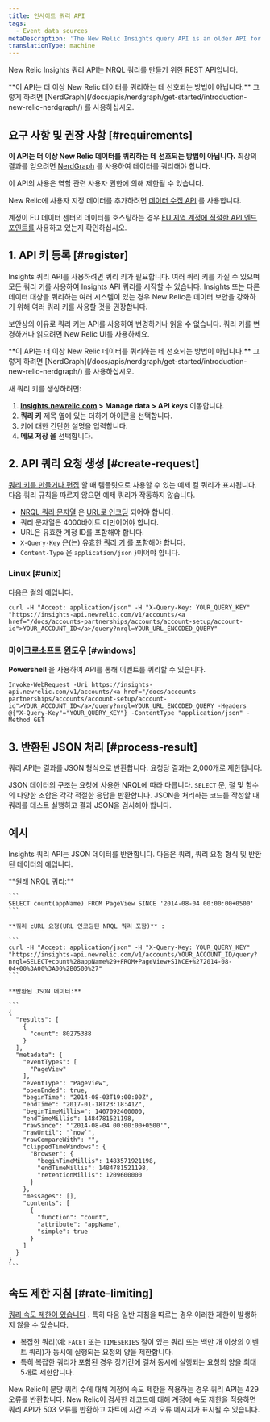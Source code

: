 ```yaml
---
title: 인사이트 쿼리 API
tags:
  - Event data sources
metaDescription: 'The New Relic Insights query API is an older API for querying data: now we recommend NerdGraph for querying'
translationType: machine
---
```


New Relic Insights 쿼리 API는 NRQL 쿼리를 만들기 위한 REST API입니다.

<Callout variant="tip">
  **이 API는 더 이상 New Relic 데이터를 쿼리하는 데 선호되는 방법이 아닙니다.** 그렇게 하려면 [NerdGraph](/docs/apis/nerdgraph/get-started/introduction-new-relic-nerdgraph/) 를 사용하십시오.
</Callout>

## 요구 사항 및 권장 사항 [#requirements]

**이 API는 더 이상 New Relic 데이터를 쿼리하는 데 선호되는 방법이 아닙니다.** 최상의 결과를 얻으려면 [NerdGraph](/docs/apis/nerdgraph/get-started/introduction-new-relic-nerdgraph) 를 사용하여 데이터를 쿼리해야 합니다.

이 API의 사용은 역할 관련 사용자 권한에 의해 제한될 수 있습니다.

New Relic에 사용자 지정 데이터를 추가하려면 [데이터 수집 API](/docs/telemetry-data-platform/get-data-new-relic/getting-started/introduction-new-relic-data-ingest-apis-sdks/) 를 사용합니다.

계정이 EU 데이터 센터의 데이터를 호스팅하는 경우 [EU 지역 계정에 적절한 API 엔드포인트를](/docs/using-new-relic/welcome-new-relic/getting-started/introduction-eu-region-data-center#endpoints) 사용하고 있는지 확인하십시오.

## 1. API 키 등록 [#register]

Insights 쿼리 API를 사용하려면 쿼리 키가 필요합니다. 여러 쿼리 키를 가질 수 있으며 모든 쿼리 키를 사용하여 Insights API 쿼리를 시작할 수 있습니다. Insights 또는 다른 데이터 대상을 쿼리하는 여러 시스템이 있는 경우 New Relic은 데이터 보안을 강화하기 위해 여러 쿼리 키를 사용할 것을 권장합니다.

보안상의 이유로 쿼리 키는 API를 사용하여 변경하거나 읽을 수 없습니다. 쿼리 키를 변경하거나 읽으려면 New Relic UI를 사용하세요.

<Callout variant="tip">
  **이 API는 더 이상 New Relic 데이터를 쿼리하는 데 선호되는 방법이 아닙니다.** 그렇게 하려면 [NerdGraph](/docs/apis/nerdgraph/get-started/introduction-new-relic-nerdgraph/) 를 사용하십시오.
</Callout>

새 쿼리 키를 생성하려면:

1. **[Insights.newrelic.com](https://insights.newrelic.com) > Manage data > API keys** 이동합니다.
2. **쿼리 키** 제목 옆에 있는 더하기 아이콘을 선택합니다.
3. 키에 대한 간단한 설명을 입력합니다.
4. **메모 저장 을** 선택합니다.

## 2. API 쿼리 요청 생성 [#create-request]

[쿼리 키를 만들거나 편집](#register) 할 때 템플릿으로 사용할 수 있는 예제 컬 쿼리가 표시됩니다. 다음 쿼리 규칙을 따르지 않으면 예제 쿼리가 작동하지 않습니다.

* [NRQL 쿼리 문자열](/docs/insights/nrql-new-relic-query-language/using-nrql/introduction-nrql) 은 [URL로 인코딩](http://www.w3schools.com/tags/ref_urlencode.asp) 되어야 합니다.
* 쿼리 문자열은 4000바이트 미만이어야 합니다.
* URL은 유효한 계정 ID를 포함해야 합니다.
* `X-Query-Key` 은(는) 유효한 [쿼리 키](#register) 를 포함해야 합니다.
* `Content-Type` 은 `application/json` }이어야 합니다.

### Linux [#unix]

다음은 컬의 예입니다.

```
curl -H "Accept: application/json" -H "X-Query-Key: YOUR_QUERY_KEY" "https://insights-api.newrelic.com/v1/accounts/<a href="/docs/accounts-partnerships/accounts/account-setup/account-id">YOUR_ACCOUNT_ID</a>/query?nrql=YOUR_URL_ENCODED_QUERY"
```

### 마이크로소프트 윈도우 [#windows]

**Powershell** 을 사용하여 API를 통해 이벤트를 쿼리할 수 있습니다.

```
Invoke-WebRequest -Uri https://insights-api.newrelic.com/v1/accounts/<a href="/docs/accounts-partnerships/accounts/account-setup/account-id">YOUR_ACCOUNT_ID</a>/query?nrql=YOUR_URL_ENCODED_QUERY -Headers @{"X-Query-Key"="YOUR_QUERY_KEY"} -ContentType "application/json" -Method GET
```

## 3. 반환된 JSON 처리 [#process-result]

쿼리 API는 결과를 JSON 형식으로 반환합니다. 요청당 결과는 2,000개로 제한됩니다.

JSON 데이터의 구조는 요청에 사용한 NRQL에 따라 다릅니다. `SELECT` 문, 절 및 함수의 다양한 조합은 각각 적절한 응답을 반환합니다. JSON을 처리하는 코드를 작성할 때 쿼리를 테스트 실행하고 결과 JSON을 검사해야 합니다.

## 예시

Insights 쿼리 API는 JSON 데이터를 반환합니다. 다음은 쿼리, 쿼리 요청 형식 및 반환된 데이터의 예입니다.

<CollapserGroup>
  <Collapser title="쿼리, 쿼리 API 요청, 반환된 데이터">
    **원래 NRQL 쿼리:**

    ```
    SELECT count(appName) FROM PageView SINCE '2014-08-04 00:00:00+0500'
    ```

    **쿼리 cURL 요청(URL 인코딩된 NRQL 쿼리 포함)** :

    ```
    curl -H "Accept: application/json" -H "X-Query-Key: YOUR_QUERY_KEY" "https://insights-api.newrelic.com/v1/accounts/YOUR_ACCOUNT_ID/query?nrql=SELECT+count%28appName%29+FROM+PageView+SINCE+%272014-08-04+00%3A00%3A00%2B0500%27"
    ```

    **반환된 JSON 데이터:**

    ```
    {
      "results": [
        {
          "count": 80275388
        }
      ],
      "metadata": {
        "eventTypes": [
          "PageView"
        ],
        "eventType": "PageView",
        "openEnded": true,
        "beginTime": "2014-08-03T19:00:00Z",
        "endTime": "2017-01-18T23:18:41Z",
        "beginTimeMillis=": 1407092400000,
        "endTimeMillis": 1484781521198,
        "rawSince": "'2014-08-04 00:00:00+0500'",
        "rawUntil": "`now`",
        "rawCompareWith": "",
        "clippedTimeWindows": {
          "Browser": {
            "beginTimeMillis": 1483571921198,
            "endTimeMillis": 1484781521198,
            "retentionMillis": 1209600000
          }
        },
        "messages": [],
        "contents": [
          {
            "function": "count",
            "attribute": "appName",
            "simple": true
          }
        ]
      }
    }
    ```
  </Collapser>
</CollapserGroup>

## 속도 제한 지침 [#rate-limiting]

[쿼리 속도 제한이 있습니다](/docs/query-your-data/nrql-new-relic-query-language/get-started/rate-limits-nrql-queries/) . 특히 다음 일반 지침을 따르는 경우 이러한 제한이 발생하지 않을 수 있습니다.

* 복잡한 쿼리(예: `FACET` 또는 `TIMESERIES` 절이 있는 쿼리 또는 백만 개 이상의 이벤트 쿼리)가 동시에 실행되는 요청의 양을 제한합니다.
* 특히 복잡한 쿼리가 포함된 경우 장기간에 걸쳐 동시에 실행되는 요청의 양을 최대 5개로 제한합니다.

New Relic이 분당 쿼리 수에 대해 계정에 속도 제한을 적용하는 경우 쿼리 API는 429 오류를 반환합니다. New Relic이 검사한 레코드에 대해 계정에 속도 제한을 적용하면 쿼리 API가 503 오류를 반환하고 차트에 시간 초과 오류 메시지가 표시될 수 있습니다.